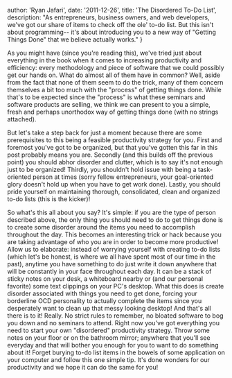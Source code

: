 
  author: 'Ryan Jafari',
  date: '2011-12-26',
  title: 'The Disordered To-Do List',
  description:
    "As entrepreneurs, business owners, and web developers, we've got our share of items to check off the ole' to-do list. But this isn't about programming-- it's about introducing you to a new way of \"Getting Things Done\" that we believe actually works."
}


As you might have (since you're reading this), we've tried just about everything in the book when it comes to increasing productivity and efficiency: every methodology and piece of software that we could possibly get our hands on. What do almost all of them have in common? Well, aside from the fact that none of them seem to do the trick, many of them concern themselves a bit too much with the "process" of getting things done. While that's to be expected since the "process" is what these seminars and software products are selling, we think we can present to you a simple, fresh and perhaps unorthodox way of getting things done (with no strings attached).

But let's take a step back for just a moment because there are some prerequisites to this being a feasible productivity strategy for you. First and foremost you've got to be organized, but that you've gotten this far in this post probably means you are. Secondly (and this builds off the previous point) you should abhor disorder and clutter, which is to say it's not enough just to be organized! Thirdly, you shouldn't hold issue with being a task-oriented person at times (sorry fellow entrepreneurs, your goal-oriented glory doesn't hold up when you have to get work done). Lastly, you should pride yourself on maintaining thorough, consolidated, clean and organized to-do lists (this is the kicker)!

So what's this all about you say? It's simple: if you are the type of person described above, the only thing you should need to do to get things done is to create some disorder around the items you need to accomplish throughout the day. This becomes an interesting trick or hack because you are taking advantage of who you are in order to become more productive! Allow us to elaborate: instead of worrying yourself with creating to-do lists (which let's be honest, is where we all have spent most of our time in the past), anytime you have something to do just write it down anywhere that will be constantly in your face throughout each day. It can be a stack of sticky notes on your desk, a whiteboard nearby or (and our personal favorite) some text clippings on your PC's desktop. What this does is create disorder associated with things you need to get done, forcing your borderline OCD personality to actually complete the items since you desperately want to clean up that messy looking desktop! And that's all there is to it! Really. No strict rules to remember, no bloated software to bog you down and no seminars to attend. Right now you've got everything you need to start your own "disordered" productivity strategy. Throw some notes on your floor or on the bathroom mirror; anywhere that you'll see everyday and that will bother you enough for you to want to do something about it! Forget burying to-do list items in the bowels of some application on your computer and follow this one simple tip. It's done wonders for our productivity and we hope it can do the same for you!
